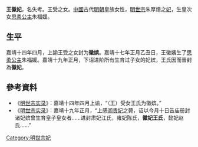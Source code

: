 '''王徽妃'''，名失考。王受之女。[[中國|中國]]古代[[明朝|明朝]]皇族女性，[[明世宗|明世宗]]朱厚熜之[[妃|妃]]，生皇次女[[思柔公主|思柔公主]]朱福媛。

{{東亞女性歷史人物
|名稱 =徽妃王氏
|身份 =明朝妃嫔
|位號=嬪→妃
|徽號=徽
|父親=王受
|夫=[[嘉靖帝|嘉靖帝]]
|墳墓=金山
|女=思柔公主
}}

==生平==

嘉靖十四年四月，上諭王受之女封为'''徽嫔'''。嘉靖十七年正月乙丑日，王徽嬪生了[[思柔公主|思柔公主]]朱福媛。嘉靖十九年正月，下诏进阶所有生育过子女的妃嫔，王氏因而晉封為'''徽妃'''。

== 參考資料 ==

* 《[[明世宗实录|明世宗实录]]》：嘉靖十四年四月上谕，“（王）受女王氏为徽嫔。”
* 《[[明世宗实录|明世宗实录]]》：嘉靖十九年正月，“上感[[阎貴妃_(明世宗)|阎贵妃]]之薨，诏以今月十日告庙册封诸妃嫔曾生育皇子皇女者……进封肃妃江氏，雍妃陈氏，'''徽妃王氏'''，懿妃赵氏……”


[[Category:明世宗妃|Category:明世宗妃]]